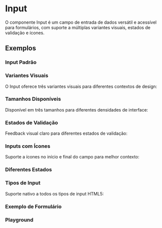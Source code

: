 
<Meta of={InputStories} />

# Input

O componente Input é um campo de entrada de dados versátil e acessível para formulários, com suporte a múltiplas variantes visuais, estados de validação e ícones.


<Primary />

<Controls />


## Exemplos

### Input Padrão

<Canvas of={InputStories.Default} />

### Variantes Visuais

O Input oferece três variantes visuais para diferentes contextos de design:

<Canvas of={InputStories.Variants} />

### Tamanhos Disponíveis

Disponível em três tamanhos para diferentes densidades de interface:

<Canvas of={InputStories.Sizes} />

### Estados de Validação

Feedback visual claro para diferentes estados de validação:

<Canvas of={InputStories.Status} />

### Inputs com Ícones

Suporte a ícones no início e final do campo para melhor contexto:

<Canvas of={InputStories.WithIcons} />

### Diferentes Estados

<Canvas of={InputStories.States} />

### Tipos de Input

Suporte nativo a todos os tipos de input HTML5:

<Canvas of={InputStories.InputTypes} />

### Exemplo de Formulário

<Canvas of={InputStories.FormExample} />

### Playground

<Canvas of={InputStories.Playground} />
